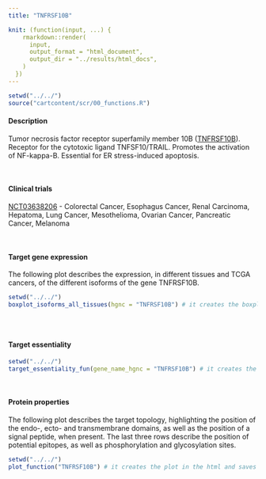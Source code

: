 ```yaml
---
title: "TNFRSF10B"

knit: (function(input, ...) {
    rmarkdown::render(
      input,
      output_format = "html_document",
      output_dir = "../results/html_docs",
    )
  })
---
```

<style>
  .scrollingplot{
      overflow-x:scroll;
      white-space: nowrap;
  }

  .scrollingplot img{
     max-width: 40cm;
  }

</style>

```r
setwd("../../")
source("cartcontent/scr/00_functions.R")
```


<h4>Description</h4>
Tumor necrosis factor receptor superfamily member 10B ([TNFRSF10B](https://www.uniprot.org/uniprot/O14763)). Receptor for the cytotoxic ligand TNFSF10/TRAIL. Promotes the activation of NF-kappa-B. Essential for ER stress-induced apoptosis.

<br> 

<h4>Clinical trials</h4>
[NCT03638206](https://clinicaltrials.gov/ct2/show/NCT03638206) - Colorectal Cancer, Esophagus Cancer, Renal Carcinoma, Hepatoma, Lung Cancer, Mesothelioma, Ovarian Cancer, Pancreatic Cancer, Melanoma

<br>

<h4>Target gene expression</h4>
The following plot describes the expression, in different tissues and TCGA cancers, of the different isoforms of the gene TNFRSF10B.
<div class="scrollingplot">
```r
setwd("../../")
boxplot_isoforms_all_tissues(hgnc = "TNFRSF10B") # it creates the boxplot in the html and saves it as .pdf in the plot/isoform_expression folder
```
</div>
<br>

<h4>Target essentiality</h4>
```r
setwd("../../")
target_essentiality_fun(gene_name_hgnc = "TNFRSF10B") # it creates the boxplot in the html and saves it as .pdf in the plot/target_essentiality folder
```

<br>

<h4>Protein properties</h4>
The following plot describes the target topology, highlighting the position of the endo-, ecto- and transmembrane domains, as well as the position of a signal peptide, when present. 
The last three rows describe the position of potential epitopes, as well as phosphorylation and glycosylation sites. 
```r
setwd("../../")
plot_function("TNFRSF10B") # it creates the plot in the html and saves it as .pdf in the plot/protein_properties folder
```